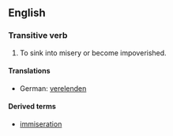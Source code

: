 ==English==
===Transitive verb===

# To sink into misery or become impoverished.

==== Translations ====
*German: [[verelenden]]

====Derived terms====
*[[immiseration]]